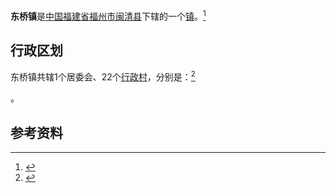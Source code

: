 {{中国乡级行政区
|景观照片文件名 = 20170716 Daruo Station.jpg
|景观照片描述 = [[峰福铁路|峰福铁路]][[大箬站|大箬站]]
|汉语拼音 = 
|其他语言 = 
|其他语言名称 = 
|旧称 = 
|地名出处 = 
|位置图文件名 = 
|位置图描述 = 
|自定义图片= 
|建置时间 = 
|政府驻地 = 
|毗邻 = 
|总面积 = 
|总人口 = 
|总人口年份 = 
|户籍人口 = 
|户籍人口年份 = 
|常住人口 = 
|常住人口年份 = 
|人口密度 = 
|GDP = 
|GDP年份 = 
|邮政编码 = 
|电话区号 = 591
|官方网站 = 
|网站名称 = 
|35/01/24/110/000}}
'''东桥镇'''是[[中华人民共和国|中国]][[福建省|福建省]][[福州市|福州市]][[闽清县|闽清县]]下辖的一个[[行政建制镇|镇]]。<ref>{{PRC admin/ref sgc|{{PRC admin/parent|35/01/24/110/000}}}}</ref>

== 行政区划 ==

东桥镇共辖1个居委会、22个[[行政村|行政村]]，分别是：<ref>{{PRC admin/ref sgc|35/01/24/110/000}}</ref>

{{PRC admin/children|35/01/24/110/000}}。

== 参考资料 ==

{{reflist}}

{{PRC admin/navcat|35/01/24/110/000}}